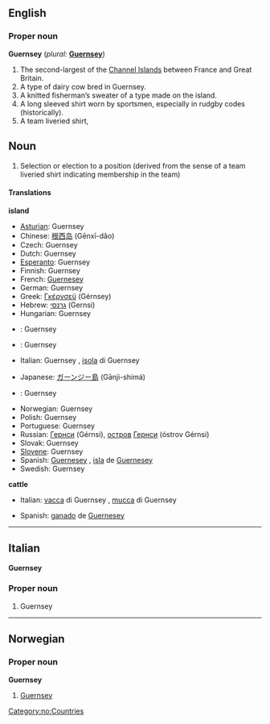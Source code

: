 ==English==
{{wikipedia}}
===Proper noun===
'''Guernsey''' (''plural:'' '''[[Guernsey]]''')

#The second-largest of the [[Channel Islands]] between France and Great Britain.
#A type of dairy cow bred in Guernsey.
#A knitted fisherman’s sweater of a type made on the island.
#A long sleeved shirt worn by sportsmen, especially in rudgby codes (historically).
#A team liveried shirt,

==Noun==
#Selection or election to a position (derived from the sense of a team liveried shirt indicating membership in the team)

====Translations====
'''island'''
{{top}}
*[[Asturian]]: Guernsey
*Chinese: [[根西岛]] (Gēnxī-dǎo)
*Czech: Guernsey
*Dutch: Guernsey
*[[Esperanto]]: Guernsey
*Finnish: Guernsey
*French: [[Guernesey]]
*German: Guernsey
*Greek: [[Γκέρνσεϋ]] (Gérnsey)
*Hebrew: [[גרנסי]] (Gernsi)
*Hungarian: Guernsey
*{{is}}: Guernsey
*{{id}}: Guernsey
*Italian: Guernsey {{f}}, [[isola]] di Guernsey {{f}}
{{mid}}
*Japanese: [[ガーンジー島]] (Gānji-shimá)
*{{li}}: Guernsey
*Norwegian: Guernsey
*Polish: Guernsey
*Portuguese: Guernsey
*Russian: [[Гернси]] (Gérnsi), [[остров]] [[Гернси]] (óstrov Gérnsi) {{m}}
*Slovak: Guernsey
*[[Slovene]]: Guernsey
*Spanish: [[Guernesey]] {{f}}, [[isla]] de [[Guernesey]] {{f}}
*Swedish: Guernsey
{{bottom}}

'''cattle'''
{{top}}
*Italian: [[vacca]] di Guernsey {{f}}, [[mucca]] di Guernsey {{f}}
{{mid}}
*Spanish: [[ganado]] de [[Guernesey]] {{m}}
{{bottom}}


----

==Italian==
'''Guernsey'''

===Proper noun===

#Guernsey


----
==Norwegian==
===Proper noun===
[[Category:no:Countries]]
'''Guernsey'''
#[[#English|Guernsey]]